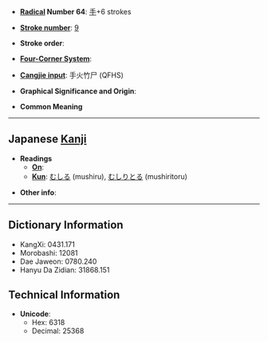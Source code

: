 * '''[[Wiktionary:Chinese radical index| Radical]] Number 64''': [[Wiktionary:Chinese radical index 手|手]]+6 strokes

* '''[[Wiktionary:Chinese total strokes index|Stroke number]]''': [[Wiktionary:Chinese total strokes index 9|9]]

* '''Stroke order''': 

* '''[[Wiktionary:Chinese four corner index|Four-Corner System]]''': 

* '''[[Wiktionary:Chinese Cangjie index|Cangjie input]]''': 手火竹尸 (QFHS)

* '''Graphical Significance and Origin''': 

* '''Common Meaning'''

----

== Japanese [[Kanji]] ==

* '''Readings'''
** '''[[On]]''': 
** '''[[Kun]]''': [[むしる]] (mushiru), [[むしりとる]] (mushiritoru)

* '''Other info''':  

----

== Dictionary Information ==

* KangXi: 0431.171
* Morobashi: 12081
* Dae Jaweon: 0780.240
* Hanyu Da Zidian: 31868.151

== Technical Information ==

* '''Unicode''':
** Hex: 6318
** Decimal: 25368
